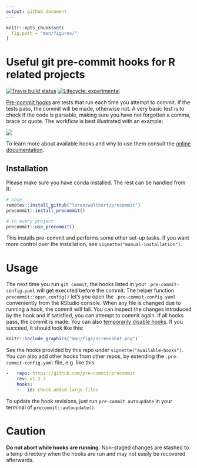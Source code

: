 ```yaml
---
output: github_document
---
```


<!-- README.md is generated from README.Rmd. Please edit that file -->

```r
knitr::opts_chunk$set(
  fig.path = "man/figures/"
)
```

# Useful git pre-commit hooks for R related projects

<!-- badges: start --> [![Travis build
status](https://travis-ci.org/lorenzwalthert/pre-commit-hooks.svg?branch=master)](https://travis-ci.org/lorenzwalthert/precommit)
[![Lifecycle:
experimental](https://img.shields.io/badge/lifecycle-experimental-orange.svg)](https://www.tidyverse.org/lifecycle/#experimental)
<!-- badges: end -->

[Pre-commit hooks](https://pre-commit.com) are tests that run each time you
attempt to commit. If the tests pass, the commit will be made, otherwise not. A
very basic test is to check if the code is parsable, making sure you have not
forgotten a comma, brace or quote. The workflow is best illustrated with an
example:

![](https://media.giphy.com/media/Z9KJUt3zRYfhUDmLXG/giphy.gif)

To learn more about available hooks and why to use them consult the 
[online documentation](https://lorenzwalthert.github.io/precommit/index.html).

## Installation

Please make sure you have conda installed. The rest can be handled from R:

```r
# once
remotes::install_github("lorenzwalthert/precommit")
precommit::install_precommit()

# in every project
precommit::use_precommit()
```

This installs pre-commit and performs some other set-up tasks. If you want more
control over the installation, see `vignette("manual-installation")`. 

# Usage 

The next time you run `git commit`, the hooks listed in your
`.pre-commit-config.yaml` will get executed before the commit. The helper
function `precommit::open_config()` let's you open the
`.pre-commit-config.yaml` conveniently from the RStudio console. When any file
is changed due to running a hook, the commit will fail. You can inspect the
changes introduced by the hook and if satisfied, you can attempt to commit
again. If all hooks pass, the commit is made. You can also [temporarily disable
hooks](https://pre-commit.com/#temporarily-disabling-hooks). If you succeed, it
should look like this:

```r
knitr::include_graphics("man/figs/screenshot.png")
```

See the hooks provided by this repo under `vignette("available-hooks")`. You can
also add other hooks from other repos, by extending the
`.pre-commit-config.yaml` file, e.g. like this:

```yaml
-   repo: https://github.com/pre-commit/precommit
    rev: v1.2.3
    hooks: 
    -   id: check-added-large-files
```

To update the hook revisions, just run `pre-commit autoupdate` in your terminal
of `precommit::autoupdate()`.

# Caution 

**Do not abort while hooks are running.** Non-staged changes are stashed to a
temp directory when the hooks are run and may not easily be recovered
afterwards.

